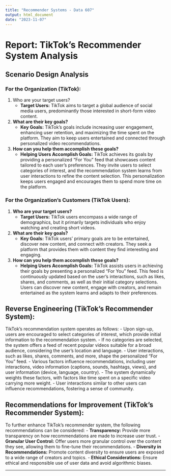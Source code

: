 ```yaml
---
title: "Recommender Systems - Data 607"
output: html_document
date: "2023-11-07"
---
```


# Report: TikTok's Recommender System Analysis

## Scenario Design Analysis

### For the Organization (TikTok):

1. Who are your target users?
   - **Target Users:** TikTok aims to target a global audience of social media users, predominantly those interested in short-form video content.

2. **What are their key goals?**
   - **Key Goals:** TikTok's goals include increasing user engagement, enhancing user retention, and maximizing the time spent on the platform. They aim to keep users entertained and connected through personalized video recommendations.

3. **How can you help them accomplish these goals?**
   - **Helping Users Accomplish Goals:** TikTok achieves its goals by providing a personalized "For You" feed that showcases content tailored to each user's preferences. They invite users to select categories of interest, and the recommendation system learns from user interactions to refine the content selection. This personalization keeps users engaged and encourages them to spend more time on the platform.

### For the Organization's Customers (TikTok Users):

1. **Who are your target users?**
   - **Target Users:** TikTok users encompass a wide range of demographics, but it primarily targets individuals who enjoy watching and creating short videos.

2. **What are their key goals?**
   - **Key Goals:** TikTok users' primary goals are to be entertained, discover new content, and connect with creators. They seek a platform that provides them with content they find interesting and engaging.

3. **How can you help them accomplish these goals?**
   - **Helping Users Accomplish Goals:** TikTok assists users in achieving their goals by presenting a personalized "For You" feed. This feed is continuously updated based on the user's interactions, such as likes, shares, and comments, as well as their initial category selections. Users can discover new content, engage with creators, and remain entertained as the system learns and adapts to their preferences.

## Reverse Engineering (TikTok's Recommender System):

TikTok's recommendation system operates as follows:
- Upon sign-up, users are encouraged to select categories of interest, which provide initial information to the recommendation system.
- If no categories are selected, the system offers a feed of recent popular videos suitable for a broad audience, considering the user's location and language.
- User interactions, such as likes, shares, comments, and more, shape the personalized "For You" feed.
- Various factors influence recommendations, including user interactions, video information (captions, sounds, hashtags, views), and user information (device, language, country).
- The system dynamically weights these factors, with factors like time spent on a specific video carrying more weight.
- User interactions similar to other users can influence recommendations, fostering a sense of community.

## Recommendations for Improvement (TikTok's Recommender System):

To further enhance TikTok's recommender system, the following recommendations can be considered:
- **Transparency:** Provide more transparency on how recommendations are made to increase user trust.
- **Granular User Control:** Offer users more granular control over the content they see, allowing them to fine-tune their recommendations.
- **Diversity in Recommendations:** Promote content diversity to ensure users are exposed to a wide range of creators and topics.
- **Ethical Considerations:** Ensure ethical and responsible use of user data and avoid algorithmic biases.

---
